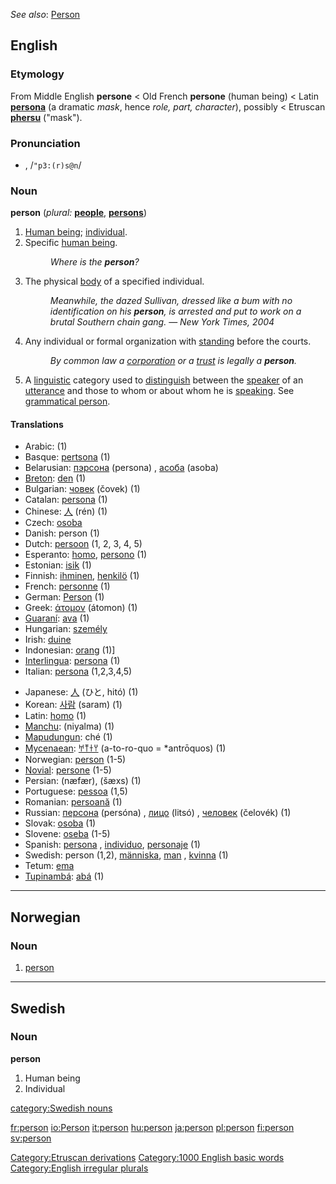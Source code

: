 ''See also'': [[Person]]
==English==

{{rank|wife|hear|least|311|person|case|fact|known}}

===Etymology===
From Middle English '''persone''' < Old French '''persone''' (human being) < Latin '''[[persona]]''' (a dramatic ''mask'', hence ''role, part, character''), possibly < Etruscan '''[[phersu]]''' ("mask").

===Pronunciation===
*{{IPA|/ˈpɜː(r)sən/}}, /<tt>"p3:(r)s@n</tt>/

===Noun===
'''person''' (''plural:'' '''[[people]]''', '''[[persons]]''')

#[[Human being]]; [[individual]].
#Specific [[human being]].
#:''Where is the '''person'''?''
#The physical [[body]] of a specified individual.
#:''Meanwhile, the dazed Sullivan, dressed like a bum with no identification on his '''person''', is arrested and put to work on a brutal Southern chain gang.'' — ''New York Times, 2004''
#{{law}} Any individual or formal organization with [[standing]] before the courts.
#:''By common law a [[corporation]] or a [[trust]] is legally a '''person'''.''
#{{grammar}} A [[linguistic]] category used to [[distinguish]] between the [[speaker]] of an [[utterance]] and those to whom or about whom he is [[speaking]]. See [[grammatical person]].


====Translations====
{{top}}
*Arabic: {{ARchar|[[شخص|شَخص]]}} {{Unicode|(ʃáxʂ)}} (1)
*Basque: [[pertsona]] (1)
*Belarusian: [[пэрсона]] (persona) {{f}}, [[асоба]] (asoba) {{f}}
*[[Breton]]: [[den]] {{m}} (1)
*Bulgarian: [[човек]] (čovek) {{m}} (1)
*Catalan: [[persona]] {{f}} (1)
*Chinese: [[人]] (rén) (1)
*Czech: [[osoba]] {{f}}
*Danish: person {{m}} (1)
*Dutch: [[persoon]] {{m}} {{f}} (1, 2, 3, 4, 5)
*Esperanto: [[homo]], [[persono]] (1)
*Estonian: [[isik]] (1)
*Finnish: [[ihminen]], [[henkilö]] (1)
*French: [[personne]] {{f}} (1)
*German: [[Person]] {{f}} (1)
*Greek: [[άτομον]] (átomon) {{n}} (1)
*[[Guaraní]]: [[ava]] (1)
*Hungarian: [[személy]]
*Irish: [[duine]]
*Indonesian: [[orang]] (1)]
*[[Interlingua]]: [[persona]] (1)
*Italian: [[persona]] {{f}} (1,2,3,4,5)
{{mid}}
*Japanese: [[人]] (ひと, hitó) (1)
*Korean: [[사람]] (saram) (1)
*Latin: [[homo]] {{m}} (1)
*[[Manchu]]: (niyalma) (1)
*[[Mapudungun]]: ché (1)
*[[Mycenaean]]: [[𐀀𐀵𐀫𐀦]] (a-to-ro-quo = *antrōquos) (1)
*Norwegian: [[#Norwegian|person]] (1-5)
*[[Novial]]: [[persone]] (1-5)
*Persian: {{FAchar|[[نفر|نَفَر]]}} (næfær), {{FAchar|[[شخص|شَخص]]}} (šæxs) (1)
*Portuguese: [[pessoa]] {{f}} (1,5)
*Romanian: [[persoană]] {{f}} (1)
*Russian: [[персона]] (persóna) {{f}}, [[лицо]] (litsó) {{n}}, [[человек]] (čelovék) {{m}} (1)
*Slovak: [[osoba#Slovak|osoba]] {{f}} (1)
*Slovene: [[oseba]] {{f}} (1-5)
*Spanish: [[persona]] {{f}}, [[individuo]], [[personaje]] (1)
*Swedish: person (1,2), [[människa]], [[man]] {{m}}, [[kvinna]] {{f}} (1)
*Tetum: [[ema]]
*[[Tupinambá]]: [[abá]] (1)
{{bottom}}


----

==Norwegian==
===Noun===
{{no-noun-m1|person}}
#[[#English|person]]

----
==Swedish==
{{sv-noun|gender=Common|person|personen|personer|personerna|persons|personens|personers|personernas}}
===Noun===
'''person'''
#Human being
#Individual

[[Category:Etruscan derivations]]
[[Category:1000 English basic words]]
[[Category:English irregular plurals]]
[[category:Swedish nouns]]

[[fr:person]]
[[io:Person]]
[[it:person]]
[[hu:person]]
[[ja:person]]
[[pl:person]]
[[fi:person]]
[[sv:person]]